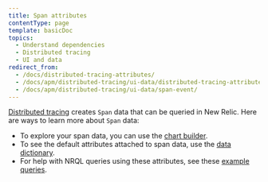 ```yaml
---
title: Span attributes
contentType: page
template: basicDoc
topics:
  - Understand dependencies
  - Distributed tracing
  - UI and data
redirect_from:
  - /docs/distributed-tracing-attributes/
  - /docs/apm/distributed-tracing/ui-data/distributed-tracing-attributes/
  - /docs/apm/distributed-tracing/ui-data/span-event/
---
```


[Distributed tracing](/docs/introduction-distributed-tracing) creates `Span` data that can be queried in New Relic. Here are ways to learn more about `Span` data:

* To explore your span data, you can use the [chart builder](/docs/chart-builder/use-chart-builder/get-started/introduction-chart-builder).
* To see the default attributes attached to span data, use the [data dictionary](/attribute-dictionary?attribute_name=&events_tids%5B%5D=8337).
* For help with NRQL queries using these attributes, see these [example queries](/docs/apm/distributed-tracing/ui-data/example-insights-queries-distributed-trace-data).

